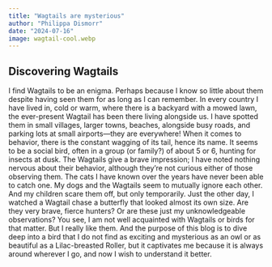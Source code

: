 ```yaml
---
title: "Wagtails are mysterious"
author: "Philippa Dismorr"
date: "2024-07-16"
image: wagtail-cool.webp
---
```

## Discovering Wagtails 

I find Wagtails to be an enigma. Perhaps because I know so little about them despite having seen them for as long as I can remember. In every country I have lived in, cold or warm, where there is a backyard with a mowed lawn, the ever-present Wagtail has been there living alongside us. I have spotted them in small villages, larger towns, beaches, alongside busy roads, and parking lots at small airports—they are everywhere!
When it comes to behavior, there is the constant wagging of its tail, hence its name. It seems to be a social bird, often in a group (or family?) of about 5 or 6, hunting for insects at dusk. The Wagtails give a brave impression; I have noted nothing nervous about their behavior, although they're not curious either of those observing them. The cats I have known over the years have never been able to catch one. My dogs and the Wagtails seem to mutually ignore each other. And my children scare them off, but only temporarily.
Just the other day, I watched a Wagtail chase a butterfly that looked almost its own size. Are they very brave, fierce hunters? Or are these just my unknowledgeable observations?
You see, I am not well acquainted with Wagtails or birds for that matter. But I really like them. And the purpose of this blog is to dive deep into a bird that I do not find as exciting and mysterious as an owl or as beautiful as a Lilac-breasted Roller, but it captivates me because it is always around wherever I go, and now I wish to understand it better.